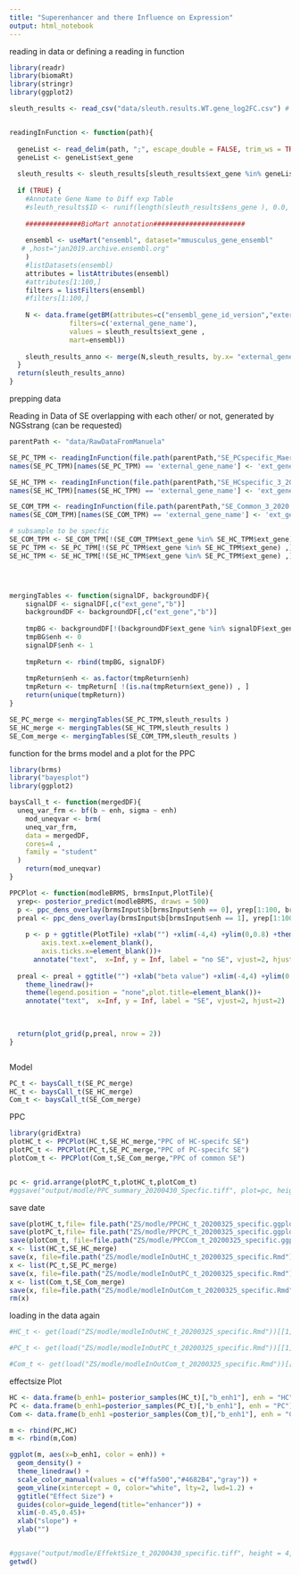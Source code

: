 ```yaml
---
title: "Superenhancer and there Influence on Expression"
output: html_notebook
---
```


reading in data or defining a reading in function
```r
library(readr)
library(biomaRt)
library(stringr)
library(ggplot2)

sleuth_results <- read_csv("data/sleuth.results.WT.gene_log2FC.csv") # Differential Gene Expression Table, can be requested (version 20200420)


readingInFunction <- function(path){
  
  geneList <- read_delim(path, ";", escape_double = FALSE, trim_ws = TRUE)
  geneList <- geneList$ext_gene
  
  sleuth_results <- sleuth_results[sleuth_results$ext_gene %in% geneList, ]
  
  if (TRUE) {
    #Annotate Gene Name to Diff exp Table
    #sleuth_results$ID <- runif(length(sleuth_results$ens_gene ), 0.0, 1.0)
    
    ##############BioMart annotation#######################
    
    ensembl <- useMart("ensembl", dataset="mmusculus_gene_ensembl"
   # ,host="jan2019.archive.ensembl.org"
    )
    #listDatasets(ensembl)
    attributes = listAttributes(ensembl)
    #attributes[1:100,]
    filters = listFilters(ensembl)
    #filters[1:100,]
    
    N <- data.frame(getBM(attributes=c("ensembl_gene_id_version","external_gene_name"),
       	       filters=c('external_gene_name'),
               values = sleuth_results$ext_gene ,
               mart=ensembl))
    
    sleuth_results_anno <- merge(N,sleuth_results, by.x= "external_gene_name", by.y= "ext_gene")
  }
  return(sleuth_results_anno)
}
```



prepping data

Reading in Data of SE overlapping with each other/ or not, generated by NGSstrang (can be requested)
```r
parentPath <- "data/RawDataFromManuela"

SE_PC_TPM <- readingInFunction(file.path(parentPath,"SE_PCspecific_Maerz2020.csv"))[,c("external_gene_name","b","se_b") ]
names(SE_PC_TPM)[names(SE_PC_TPM) == 'external_gene_name'] <- 'ext_gene'

SE_HC_TPM <- readingInFunction(file.path(parentPath,"SE_HCspecific_3_2020TPM.csv"))[,c("external_gene_name","b","se_b") ]
names(SE_HC_TPM)[names(SE_HC_TPM) == 'external_gene_name'] <- 'ext_gene'

SE_COM_TPM <- readingInFunction(file.path(parentPath,"SE_Common_3_2020.csv"))[,c("external_gene_name","b","se_b") ]
names(SE_COM_TPM)[names(SE_COM_TPM) == 'external_gene_name'] <- 'ext_gene'

# subsample to be specfic
SE_COM_TPM <- SE_COM_TPM[!(SE_COM_TPM$ext_gene %in% SE_HC_TPM$ext_gene)|!(SE_COM_TPM$ext_gene %in% SE_PC_TPM$ext_gene),]
SE_PC_TPM <- SE_PC_TPM[!(SE_PC_TPM$ext_gene %in% SE_HC_TPM$ext_gene) ,]
SE_HC_TPM <- SE_HC_TPM[!(SE_HC_TPM$ext_gene %in% SE_PC_TPM$ext_gene) ,]




mergingTables <- function(signalDF, backgroundDF){
    signalDF <- signalDF[,c("ext_gene","b")]
    backgroundDF <- backgroundDF[,c("ext_gene","b")]
    
    tmpBG <- backgroundDF[!(backgroundDF$ext_gene %in% signalDF$ext_gene), ]
    tmpBG$enh <- 0
    signalDF$enh <- 1
    
    tmpReturn <- rbind(tmpBG, signalDF)
    
    tmpReturn$enh <- as.factor(tmpReturn$enh)
    tmpReturn <- tmpReturn[ !(is.na(tmpReturn$ext_gene)) , ]
    return(unique(tmpReturn))
}

SE_PC_merge <- mergingTables(SE_PC_TPM,sleuth_results )
SE_HC_merge <- mergingTables(SE_HC_TPM,sleuth_results )
SE_Com_merge <- mergingTables(SE_COM_TPM,sleuth_results )
```

function for the brms model and a plot for the PPC
```r
library(brms)
library("bayesplot")
library(ggplot2)

baysCall_t <- function(mergedDF){
  uneq_var_frm <- bf(b ~ enh, sigma ~ enh)
    mod_uneqvar <- brm(
    uneq_var_frm, 
    data = mergedDF, 
    cores=4 ,
    family = "student"
  )
    return(mod_uneqvar)
}

PPCPlot <- function(modleBRMS, brmsInput,PlotTile){
  yrep<- posterior_predict(modleBRMS, draws = 500)
  p <- ppc_dens_overlay(brmsInput$b[brmsInput$enh == 0], yrep[1:100, brmsInput$enh == 0])
  preal <- ppc_dens_overlay(brmsInput$b[brmsInput$enh == 1], yrep[1:100, brmsInput$enh == 1])
  
    p <- p + ggtitle(PlotTile) +xlab("") +xlim(-4,4) +ylim(0,0.8) +theme_linedraw()+theme(legend.position = "none",axis.title.x=element_blank(),
        axis.text.x=element_blank(),
        axis.ticks.x=element_blank())+
      annotate("text",  x=Inf, y = Inf, label = "no SE", vjust=2, hjust=2)
    
  preal <- preal + ggtitle("") +xlab("beta value") +xlim(-4,4) +ylim(0,0.8) +
    theme_linedraw()+
    theme(legend.position = "none",plot.title=element_blank())+
    annotate("text",  x=Inf, y = Inf, label = "SE", vjust=2, hjust=2)
  

  
  return(plot_grid(p,preal, nrow = 2))
}



```

Model
```r
PC_t <- baysCall_t(SE_PC_merge)
HC_t <- baysCall_t(SE_HC_merge)
Com_t <- baysCall_t(SE_Com_merge)
```


PPC
```r
library(gridExtra)
plotHC_t <- PPCPlot(HC_t,SE_HC_merge,"PPC of HC-specifc SE")
plotPC_t <- PPCPlot(PC_t,SE_PC_merge,"PPC of PC-specifc SE")
plotCom_t <- PPCPlot(Com_t,SE_Com_merge,"PPC of common SE")


pc <- grid.arrange(plotPC_t,plotHC_t,plotCom_t)
#ggsave("output/modle/PPC_summary_20200430_Specfic.tiff", plot=pc, height = 9, width = 8)
```

save date
```r
save(plotHC_t,file= file.path("ZS/modle/PPCHC_t_20200325_specific.ggplot"))
save(plotPC_t,file= file.path("ZS/modle/PPCPC_t_20200325_specific.ggplot"))
save(plotCom_t, file=file.path("ZS/modle/PPCCom_t_20200325_specific.ggplot"))
x <- list(HC_t,SE_HC_merge)
save(x, file=file.path("ZS/modle/modleInOutHC_t_20200325_specific.Rmd"))
x <- list(PC_t,SE_PC_merge)
save(x, file=file.path("ZS/modle/modleInOutPC_t_20200325_specific.Rmd"))
x <- list(Com_t,SE_Com_merge)
save(x, file=file.path("ZS/modle/modleInOutCom_t_20200325_specific.Rmd"))
rm(x)
```

loading in the data again
```r
#HC_t <- get(load("ZS/modle/modleInOutHC_t_20200325_specific.Rmd"))[[1]]

#PC_t <- get(load("ZS/modle/modleInOutPC_t_20200325_specific.Rmd"))[[1]]

#Com_t <- get(load("ZS/modle/modleInOutCom_t_20200325_specific.Rmd"))[[1]]
```


effectsize Plot
```r
HC <- data.frame(b_enh1= posterior_samples(HC_t)[,"b_enh1"], enh = "HC")
PC <- data.frame(b_enh1=posterior_samples(PC_t)[,"b_enh1"], enh = "PC")
Com <- data.frame(b_enh1 =posterior_samples(Com_t)[,"b_enh1"], enh = "Com")

m <- rbind(PC,HC)
m <- rbind(m,Com)

ggplot(m, aes(x=b_enh1, color = enh)) +
  geom_density() +
  theme_linedraw() +
  scale_color_manual(values = c("#ffa500","#4682B4","gray")) +
  geom_vline(xintercept = 0, color="white", lty=2, lwd=1.2) +
  ggtitle("Effect Size") +
  guides(color=guide_legend(title="enhancer")) +
  xlim(-0.45,0.45)+
  xlab("slope") +
  ylab("")


#ggsave("output/modle/EffektSize_t_20200430_specific.tiff", height = 4, width = 7)
getwd()
```
